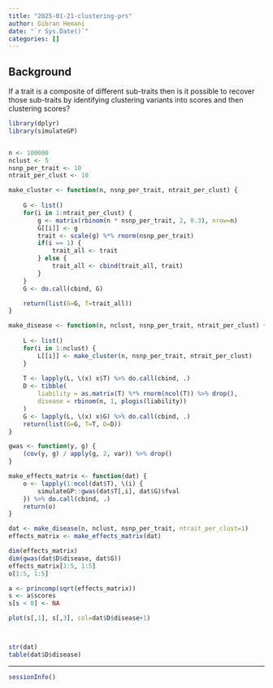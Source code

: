 ```yaml
---
title: "2025-01-21-clustering-prs"
author: Gibran Hemani
date: "`r Sys.Date()`"
categories: []
---
```


## Background

If a trait is a composite of different sub-traits then is it possible to recover those sub-traits by identifying clustering variants into scores and then clustering scores?


```r
library(dplyr)
library(simulateGP)


n <- 100000
nclust <- 5
nsnp_per_trait <- 10
ntrait_per_clust <- 10

make_cluster <- function(n, nsnp_per_trait, ntrait_per_clust) {
    
    G <- list()
    for(i in 1:ntrait_per_clust) {
        g <- matrix(rbinom(n * nsnp_per_trait, 2, 0.3), nrow=n)
        G[[i]] <- g
        trait <- scale(g) %*% rnorm(nsnp_per_trait)
        if(i == 1) {
            trait_all <- trait
        } else {
            trait_all <- cbind(trait_all, trait)
        }
    }
    G <- do.call(cbind, G)

    return(list(G=G, T=trait_all))
}

make_disease <- function(n, nclust, nsnp_per_trait, ntrait_per_clust) {
    
    L <- list()
    for(i in 1:nclust) {
        L[[i]] <- make_cluster(n, nsnp_per_trait, ntrait_per_clust)
    }
    
    T <- lapply(L, \(x) x$T) %>% do.call(cbind, .)
    D <- tibble(
        liability = as.matrix(T) %*% rnorm(ncol(T)) %>% drop(),
        disease = rbinom(n, 1, plogis(liability))
    )
    G <- lapply(L, \(x) x$G) %>% do.call(cbind, .)
    return(list(G=G, T=T, D=D))
}

gwas <- function(y, g) {
    (cov(y, g) / apply(g, 2, var)) %>% drop()
}

make_effects_matrix <- function(dat) {
    o <- lapply(1:ncol(dat$T), \(i) {
        simulateGP::gwas(dat$T[,i], dat$G)$fval
    }) %>% do.call(cbind, .)
    return(o)
}

```



```r

dat <- make_disease(n, nclust, nsnp_per_trait, ntrait_per_clust=1)
effects_matrix <- make_effects_matrix(dat)

dim(effects_matrix)
dim(gwas(dat$D$disease, dat$G))
effects_matrix[1:5, 1:5]
o[1:5, 1:5]

a <- princomp(sqrt(effects_matrix))
s <- a$scores
s[s < 0] <- NA

plot(s[,1], s[,3], col=dat$D$disease+1)



str(dat)
table(dat$D$disease)


```

---

```r
sessionInfo()
```
